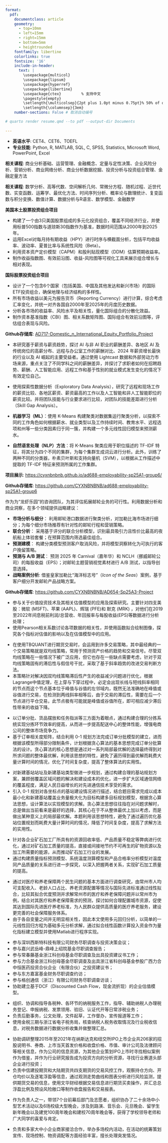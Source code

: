 ```yaml
---
format: 
  pdf: 
    documentclass: article
    geometry:
      - top=10mm
      - left=15mm
      - right=15mm
      - bottom=5mm
      - heightrounded
    fontfamily: libertine
    colorlinks: true
    fontsize: '16'
    include-in-header: 
      text: |
        \usepackage{multicol}
        \usepackage{lipsum}
        \usepackage{hyperref}
        \usepackage{libertine}
        \usepackage{ctex}         % 支持中文
        \pagestyle{empty}
        \setlength{\multicolsep}{2pt plus 1.0pt minus 0.75pt}% 50% of original values
        \setlength{\columnsep}{3em}
    number-sections: False # 取消自动编号

# quarto render resume.qmd --to pdf --output-dir Documents
  
---
```

<!-- TITLE -->
\begin{huge}\begin{center}{\bf 陈宇轩}\end{center}\end{huge}

<!-- CONTACT INFO -->
\begin{center}电子邮箱: cyxnbnb@bu.edu ∙ cyxnbnbnb@gmail.com \\
联系方式: +86 13957992893 \\
个人网站: \href{https://cyxnbnbnb.github.io/}{cyxnbnbnb.github.io} \\
Github主页: \href{https://github.com/CYXNBNBNB}{github.com/CYXNBNBNB}
\end{center}
\vspace{15pt}




<!-- Skills -->
\begin{large}{\bf 专业技能}
  \vspace{3pt}
  \hrule
\end{large}
* **英语水平**: CET4、CET6、TOEFL
* **专业技能**: Python, R, MATLAB, SQL, C, SPSS, Statistics, Microsoft Word, PowerPoint, Excel





<!-- EDUCATION: 波士顿大学 -->
\begin{large}
  {\bf 教育经历}
  \vspace{3pt}
  \hrule
  \begin{multicols}{2}
    \begin{flushleft}{\bf 波士顿大学}\end{flushleft}
    \begin{flushright}2024.9 - 2025.8\end{flushright}
  \end{multicols}
  \vspace{-0.17cm}
  \begin{multicols}{2}
    \begin{flushleft}硕士\hspace{1cm}应用商业分析\end{flushleft}
  \end{multicols}
  \vspace{-0.20cm}
\end{large}

**相关课程**: 商业分析基础、运营管理、金融概念、定量与定性决策、企业风险分析、营销分析、商业网络分析、商业分析数据挖掘、投资分析与投资组合管理、金融定量方法

\vspace{0.2cm}

<!-- EDUCATION: 浙江工业大学 -->
\begin{large}
  \begin{multicols}{2}
    \begin{flushleft}{\bf 浙江工业大学}\end{flushleft}
    \begin{flushright}2020.9 - 2024.6\end{flushright}
  \end{multicols}
  \vspace{-0.17cm}
  \begin{multicols}{2}
    \begin{flushleft}理学学士\hspace{1cm}数学与应用数学\end{flushleft}
  \end{multicols}
  \vspace{-0.20cm}
\end{large}
**相关课程**: 数学分析、高等代数、空间解析几何、常微分方程、随机过程、近世代数、实变函数、运筹学、最优化方法、时间序列分析、概率论与数理统计、复变函数与积分变换、数值计算、数据分析与R语言、数学模型、金融数学<br>
  \begin{multicols}{2}
    \begin{flushleft}\hspace*{6mm}{\bf • 浙江工业大学数学建模竞赛三等奖}\end{flushleft}
    \begin{flushright}2022.5\end{flushright}
  \end{multicols}
    \begin{multicols}{2}
    \begin{flushleft}\hspace*{6mm}{\bf • 浙江省第十届大学生广告创意竞赛优秀奖}\end{flushleft}
    \begin{flushright}2022.7\end{flushright}
  \end{multicols}
    \begin{multicols}{2}
    \begin{flushleft}\hspace*{6mm}{\bf • 第14届全国大学生广告艺术大赛优秀奖}\end{flushleft}
    \begin{flushright}2022.7\end{flushright}
  \end{multicols}

\vspace{0.2cm}




<!--Research Projects : 波士顿大学 1ST -->
\begin{large}{\bf 课题研究}
  \vspace{3pt}
  \hrule
  \begin{multicols}{2}
    \begin{flushleft}{\bf | 波士顿大学}\end{flushleft}
    \begin{flushright}2025.5 – 2025.6\end{flushright}
  \end{multicols}
  \vspace{-0.17cm}
  \begin{multicols}{2}
    \parbox{1.4\linewidth}{\textbf {国内（美国）及国际股票投资组合研究}}
  \end{multicols}
  \vspace{-0.10cm}
\end{large}

\vspace{1.5pt}

**美国本土股票投资组合项目**

* 构建了一个由3只美国股票组成的多元化投资组合，覆盖不同经济行业，并使用标普500指数与道琼斯30指数作为基准，数据时间范围从2000年到2025年。
* 运用Excel对每月持有期收益（HPY）进行时序与横截面分析，包括平均收益率、波动率、夏普比率与系统性风险（Beta）。
* 利用资本资产定价模型（CAPM）和股利贴现模型（DDM）估算预期收益率。
* 制作收益指数图、有效前沿图、收益-风险图等可视化工具来展示组合增长与相对表现。

**国际股票投资组合项目**

* 设计了一个包含6个国家（包括美国、中国及其他发达和新兴市场）的国际ETF投资组合，确保地理与经济结构的多样性。
* 所有市场收益以美元为报告货币（Reporting Currency）进行计算，综合考虑汇率变化，并统一对齐各国自2000年至2025年的月度历史数据。
* 分析各市场的收益率、风险水平及相关性，量化国际组合的分散化效益。
* 制作资本基准指数（CBI）图、相关系数矩阵图、国际组合有效前沿图等，评估组合表现与风险。

**Github存储库**: [AD717-Domestic_n_International_Equity_Portfolio_Project](https://github.com/CYXNBNBNB/AD717-Domestic_n_International_Equity_Portfolio_Project.git)

\vspace{0.2cm}



<!--Research Projects : Boston University 2ND -->
\begin{large}
  \begin{multicols}{2}
  \parbox{1.6\linewidth}{\textbf{数据驱动的职业分析}：评估 2024 年个人就业市场前景}
    \begin{flushright}2025.2 – 2025.5\end{flushright}
  \end{multicols}
  \vspace{-0.17cm}
\end{large}

\vspace{1.5pt}

* 本研究基于薪资与薪资趋势，探讨 AI 与非 AI 职业的薪酬差异、各地区 AI 及传统岗位的高薪分布、远程与办公室工作的薪酬对比、2024 年薪资增长最快的行业以及 AI 崛起的主要受益者。通过使用 Lightcast 数据和外部劳动力市场来源，重点关注了不同学科之间的薪酬差异，并探讨了求职者如何在招聘趋势、薪酬、人工智能应用、远程工作和基于性别的就业模式发生变化的情况下有效定位自己。

* 使用探索性数据分析（Exploratory Data Analysis），研究了远程和现场工作的薪资比较、各地区薪资、薪资最高的工作以及人工智能和非人工智能职位的薪资比较。并将团队技能与行业要求进行比较，对团队的技能差距进行分析（Skill Gap Analysis）。
* **机器学习（ML）**：使用 K-Means 构建聚类对数据集运行聚类分析，以探索不同的工作角色如何根据薪水、就业类型以及工作持续时间、教育水平、远程选项和州等一些分类因素归于同一簇，并构建一个多元线性回归模型来预测薪水。
* **自然语言处理（NLP）方法**：将 K-Means 聚类应用于职位描述的 TF-IDF 特征，将其分为四个不同的集群，为每个集群生成词云进行分析。此外，训练了两种不同的分类器，朴素贝叶斯和支持向量机（SVM），以根据从工作描述中提取的 TF-IDF 特征来预测所属的工作集群。

**项目展示**: [https://cyxnbnbnb.github.io/ad688-employability-sp25A1-group6/](https://cyxnbnbnb.github.io/ad688-employability-sp25A1-group6/)

**Github存储库**: [https://github.com/CYXNBNBNB/ad688-employability-sp25A1-group6](https://github.com/CYXNBNBNB/ad688-employability-sp25A1-group6)

\vspace{0.2cm}


<!--Research Projects : Boston University 3RD -->
\begin{large}
  \begin{multicols}{2}
  \parbox{1.6\linewidth}{\textbf{龙虾乐园: 邮轮业务扩张分析}}
    \begin{flushright}2025.2 – 2025.5\end{flushright}
  \end{multicols}
  \vspace{-0.17cm}
\end{large}

\vspace{1.5pt}

作为为“龙虾乐园”的咨询团队，为其评估拓展邮轮业务的可行性。利用数据分析和商业洞察，在多个领域提供战略建议：

* **市场分析与细分**： 利用邮轮港口数据进行聚类分析，对加勒比海市场进行细分；为每个细分市场推荐有针对性的邮轮行程和营销策略。
* **联合分析**： 采用基于评分的联合分析模型，识别最具吸引力且性价比最高的夜航船上体验套餐；在预算范围内筛选最佳组合。
* **预测建模**： 构建分类模型预测客户取消风险，并将模型洞察转化为可执行的客户挽留策略。
* **预测与 A/B 测试**： 预测 2025 年 Carnival（嘉年华）和 NCLH（挪威邮轮公司）的每股收益（EPS）；对邮轮主题营销视觉素材进行 A/B 测试，以指导创意选择。
* **战略案例分析**: 借鉴皇家加勒比“海洋标志号”（*Icon of the Seas*）案例，基于客户细分开发邮轮产品战略方案。

**Github存储库**: [https://github.com/CYXNBNBNB/AD654-Sp25A3-Project](https://github.com/CYXNBNBNB/AD654-Sp25A3-Project)

\vspace{0.2cm}





<!--Research Projects : 哥伦比亚大学 -->
\begin{large}
  \begin{multicols}{2}
    \begin{flushleft}{\bf | 哥伦比亚大学}\end{flushleft}
    \begin{flushright}2023.7 – 2023.9\end{flushright}
  \end{multicols}
  \vspace{-0.17cm}
  \begin{multicols}{2}
    \parbox{1.4\linewidth}{\textbf{价值投资技术}: 评估模型在 CFA 认证中的高级应用与探索研究}
  \end{multicols}
  \vspace{-0.10cm}
\end{large}

\vspace{1.5pt}

* 参与关于价值投资技术及其相关估值模型的应用及探索研究。主要针对四支美股：微软 (MSFT)、苹果 (AAPL)、辉瑞 (PFE)和 默克 (MRK) ，对他们在2019至2022年间息税前利润/总营收、年回报率与每股收益(EPS)等数据进行分析处理；
* 使用Pearson相关系数讨论各项数据的相关性，并使用函数拟合绘制图像，探究各个指标对估值的影响以及在估值模型中的应用。

\vspace{0.2cm}



<!-- Research Projects : 浙江工业大学 1ST -->
\begin{large}
  \begin{flushleft}{\bf | 浙江工业大学}\end{flushleft}
  \begin{multicols}{2}
  \parbox{1.6\linewidth}{\textbf{TBL语言基于斜率趋势预测的改进双均线交易策略}}
    \begin{flushright}2022.10\end{flushright}
  \end{multicols}
  \vspace{-0.17cm}
  \begin{multicols}{2}
    \begin{flushleft}\textit{算法设计}\end{flushleft}
    \begin{flushright}  \end{flushright}\end
  {multicols}
\end{large}
\vspace{-0.16cm}
* 在使用TBQUANT进行期货交易时，会运用到许多交易策略，其中最经典的一个交易策略就是双均线策略，常用于预测资产价格的趋势和交易信号。尽管双均线策略在一些情况下被广泛应用，但它也存在一些缺点需要考虑，针对于双均线策略固有的滞后性与假信号干扰，采取了基于斜率趋势的改进交易判断方法。
* 本策略针对解决因双均线策略滞后性产生的收益减少问题进行优化，根据Lagrange中值定理，在上穿与下穿过程中，必定会出现长线与短线斜率相同的节点而这个节点基本位于峰值与谷值的左邻域内，既然无法准确地在峰值或谷值进行交易，在检测到两线斜率相等后，由于交易的滞后性，需要在后一个节点进行平仓交易，此节点极有可能就是峰值或谷值所在，即可相应减少滞后性带来的收益下降。

\vspace{0.2cm}

<!-- Research Projects : 浙江工业大学 2ND -->
\begin{large}
  \begin{multicols}{2}
  \parbox{1.6\linewidth}{\textbf{基于贪心算法思想的分拣系统优化问题研究}}
    \begin{flushright}2022.8\end{flushright}
  \end{multicols}
  \vspace{-0.17cm}
  \begin{multicols}{2}
    \begin{flushleft}\textit{程序设计}\end{flushleft}
    \begin{flushright}  \end{flushright}\end
  {multicols}
\end{large}
\vspace{-0.16cm}
* 以订单分批、货品摆放和任务指派等三方面为着眼点，通过构建合理的分拣系统实现分拣环节效率的提高，从而进一步提高配送中心的整体性能，增强电商公司的整体市场竞争力。
* 基于订单相关度矩阵，结合利用 0-1 规划方法完成订单分批模型的建立，进而根据该模型所得部分限制条件，计划根据贪心算法的基本思想完成订单分批算法的设计。贪心算法的核心思想是通过对一系列局部最优解的选择最终得到对所求问题的整体最优解，利用该思想的特性，避免了遍历得到最优解而耗费大量计算时间的情况，优化了时间复杂度，提高了整体算法的实用性。

\vspace{0.2cm}

<!-- Research Projects : 浙江工业大学 3RD -->
\begin{large}
  \begin{multicols}{2}
  \parbox{1.6\linewidth}{\textbf{基于多目标规划模型的移动通信网络站址规划和区域聚类问题}}
    \begin{flushright}2022.8\end{flushright}
  \end{multicols}
  \vspace{-0.17cm}
  \begin{multicols}{2}
    \begin{flushleft}\textit{程序设计}\end{flushleft}
    \begin{flushright}  \end{flushright}\end
  {multicols}
\end{large}
\vspace{-0.16cm}
* 对新建基站站址及新建基站类型做进一步规划，通过构建合理的基站规划方案，兼顾弱覆盖区域问题的解决和建设成本的优化，进一步扩大区域通信网络的覆盖程度，满足人民日益增长的对先进通信技术享受的需求。
* 引入 0-1 规划对各坐标点的基站建设情况进行描述，结合题目需求完成以成本最小化和新建基站覆盖业务量极大化为目标构建多目标规划模型，根据贪心算法思想，设计算法以实现模型的求解。贪心算法思想往往指在对问题求解时，总是做出当前看来是最好的选择，其核心在于不从整体最优上加以考虑，而是做出某种意义上的局部最优解。本题利用该思想特性，避免了通过遍历优化基站位置规划而耗费大量计算时间的情况，降低了时间复杂度，提高了求解方法的实用性。

\vspace{0.2cm}

<!-- Research Projects : 浙江工业大学 4TH-->
\begin{large}
  \begin{multicols}{2}
  \parbox{1.6\linewidth}{\textbf{基于多元线性回归的矿石加工质量控制问题研究}}
    \begin{flushright}2022.7\end{flushright}
  \end{multicols}
  \vspace{-0.17cm}
  \begin{multicols}{2}
    \begin{flushleft}\textit{程序设计}\end{flushleft}
    \begin{flushright}  \end{flushright}\end
  {multicols}
\end{large}
\vspace{-0.16cm}
* 针对各企业矿石加工厂所具有的资源回收率低、产品质量不稳定等弊病进行优化，通过对矿石加工质量的提高，直接或间接地节约不可再生的矿物资源以及加工所需要的能源，从而推动矿石加工行业的发展。
* 通过构建质量指标预测模型、系统温度测算模型和产品合格率分析模型对温度同产品质量的关系进行进一步探究，以深入把握两者关系，实现矿石加工质量的提高。

\vspace{0.2cm}

<!-- Research Projects : 浙江工业大学 5TH -->
\begin{large}
  \begin{multicols}{2}
  \parbox{1.6\linewidth}{\textbf{利用回归分析预测并求解常州市的医疗和养老保障问题}}
    \begin{flushright}2022.7\end{flushright}
  \end{multicols}
  \vspace{-0.17cm}
  \begin{multicols}{2}
    \begin{flushleft}\textit{程序设计}\end{flushleft}
    \begin{flushright}  \end{flushright}\end
  {multicols}
\end{large}
\vspace{-0.16cm}
* 通过对医疗和养老保障两个民生问题的基本方面进行调查研究，由常州市人均可支配收入、老龄人口占比、养老资源配置等情况与国际先进标准通过线性拟合，比较其拟合优度预测并求解常州市的医疗和养老保障问题并以常州市为例，结合对其医疗和养老保障需求的预测，探讨如何合理配置城市资源，促使其达到国际先进医疗养老标准，为人民群众提供高质量的医疗养老服务，建设更完善的社会保障服务体系。
* 由于各自变量之间并无明显相关性，因此本文使用多元回归分析，以简单的一元线性回归方程为基础多元分析求解，通过拟合线性函数计算投入资金作为量化指标建立模型并使用Matlab进行程序实现。

\vspace{7pt}






\newpage
<!-- EXPERIENCE : 1ST BULLET-->
\begin{large}{\bf 实习经历}
  \vspace{3pt}
  \hrule
  \begin{multicols}{2}
    \parbox{1.4\linewidth}{\textbf{浙江金控投资管理有限公司}}
    \begin{flushright}2024.4 - 2024.7\end{flushright}
  \end{multicols}
  \vspace{-0.17cm}
  \begin{multicols}{2}
    \begin{flushleft}\textit{财务部助理}\end{flushleft}
    \begin{flushright}  \end{flushright}\end
  {multicols}
\end{large}
\vspace{-0.16cm}
* 参与深圳西斯特科技有限公司财务尽职调查与投资决策会议；
* 参与嘉兴武岳峰-鼎峰上绍院基金尽职调查报告；
* 参与常春藤基金浙江科创母基金尽职调查及出具投资建议书工作；
* 参与力合基金浙江科创母基金尽职调查及出具浙江省科创母基金参股广西力合中恒医药投资合伙企业（有限合伙）之投资建议书；
* 参与东方嘉富基金财务尽职调查约访；
* 参与格创通信（浙江）有限公司财务尽职调查访谈；
* 协助建立基于DCF（Discounted Cash Flow，现金流折现）的企业估值模型。

\vspace{7pt}

<!-- EXPERIENCE : 2ND BULLET -->
\begin{large}
  \begin{multicols}{2}
    \parbox{1.4\linewidth}{\textbf{国家税务总局金华市金东区税务局}}
    \begin{flushright}2021.12 - 2022.1\end{flushright}
  \end{multicols}
  \vspace{-0.17cm}
  \begin{multicols}{2}
    \begin{flushleft}\textit{纳税服务岗、办公室综合岗}\end{flushleft}
    \begin{flushright}  \end{flushright}\end
  {multicols}
\end{large}
\vspace{-0.16cm}
* 组织、协调和指导各税种、各环节的纳税服务工作，指导、辅助纳税人办理税务登记、申报纳税、发票领用、验旧、认证代开等日常涉税业务；
* 负责后勤事务，公文处理，文件起草，工作督办，宣传报道等工作；
* 使用金税三期与浙江省电子税务局，核查纳税人税务收取情况及行业税收信息，对税务数据进行数据分析收集并做整理汇总。

\vspace{7pt}

<!-- EXPERIENCE : 3RD BULLET -->
\begin{large}
  \begin{multicols}{2}
  \parbox{1.4\linewidth}{\textbf{杭州谦和明德股权投资有限公司}}
    \begin{flushright}2021.8 - 2021.9\end{flushright}
  \end{multicols}
  \vspace{-0.17cm}
  \begin{multicols}{2}
    \begin{flushleft}\textit{投资助理}\end{flushleft}
    \begin{flushright}  \end{flushright}\end
  {multicols}
\end{large}
\vspace{-0.16cm}
* 协助调研整理2015年至2021年在纳斯达克和纽交所IPO上市企业共206家的招股说明书、券商、上市当天首发价格和收盘价格、市值、审计公司及法律顾问等相关信息，作为公司的信息资源，为其他企业策划IPO上市时寻找相似案例作为借鉴，并作为行业研究报告成为投资方向的分析资源，寻找行业赛道头部企业进行投资；
* 负责中信建投期货和大陆期货共四支期货的交易风控工作，观察持仓方向、开仓均价以及逐笔浮盈等信息，通过观测走势曲线和图表分析进行风险监测，提供期货交易的信息，使用文华财经根据交易信息进行期货买卖操作，并汇总总浮盈比例及预设风险敞口等制作收盘报告和交易报表。

\vspace{7pt}





<!-- Activity Experience  1st-->
\begin{large}{\bf 活动经历}
  \vspace{3pt}
  \hrule
  \begin{multicols}{2}
  \parbox{1.6\linewidth}{\textbf{浙江工业大学星星索大学生艺术团}}
    \begin{flushright}2020.9 - 2023.6\end{flushright}
  \end{multicols}
  \vspace{-0.17cm}
  \begin{flushleft}\textit{团长}\end{flushleft}
\end{large}
\vspace{-0.16cm}
* 作为负责人之一，带领7个台前幕后部门及志愿者，组织协办了二十余场中小型艺术活动以及6场校级大型晚会，涉及到路演、音乐会、元旦晚会、留学生新年晚会以及建党100周年晚会和建校70周年晚会等，获得了学校领导老师和广大同学的喜爱与肯定。

\vspace{7pt}

<!-- Practical experience  2nd-->
\begin{large}
  \begin{multicols}{2}
  \parbox{1.6\linewidth}{\textbf{浙江工业大学精弘网络活动部}}
    \begin{flushright}2020.9 - 2021.6\end{flushright}
  \end{multicols}
  \vspace{-0.17cm}
  \begin{flushleft}\textit{干事}\end{flushleft}
\end{large}
\vspace{-0.16cm}
* 负责和多家大中小企业商家接洽合作，举办多场校内活动，在活动的统筹策划宣传、现场控制、物资调配等方面经验丰富，擅长处理突发情况。

